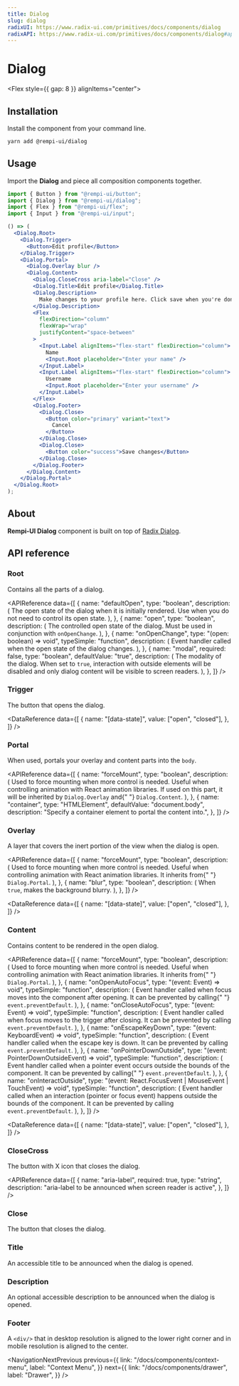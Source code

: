 ```yaml
---
title: Dialog
slug: dialog
radixUI: https://www.radix-ui.com/primitives/docs/components/dialog
radixAPI: https://www.radix-ui.com/primitives/docs/components/dialog#api-reference
---
```


# Dialog

<Description text="A window overlaid on either the primary window or another dialog window, rendering the content underneath inert." />

<Flex style={{ gap: 8 }} alignItems="center">
  <RadixUI href="https://www.radix-ui.com/primitives/docs/components/dialog" />
  <RadixAPI href="https://www.radix-ui.com/primitives/docs/components/dialog#api-reference" />
  <SelectVersion />
</Flex>

<PreviewComponent name="dialog" />

## Installation

Install the component from your command line.

```bash
yarn add @rempi-ui/dialog
```

## Usage

Import the <strong>Dialog</strong> and piece all composition components together.

```jsx
import { Button } from "@rempi-ui/button";
import { Dialog } from "@rempi-ui/dialog";
import { Flex } from "@rempi-ui/flex";
import { Input } from "@rempi-ui/input";

() => (
  <Dialog.Root>
    <Dialog.Trigger>
      <Button>Edit profile</Button>
    </Dialog.Trigger>
    <Dialog.Portal>
      <Dialog.Overlay blur />
      <Dialog.Content>
        <Dialog.CloseCross aria-label="Close" />
        <Dialog.Title>Edit profile</Dialog.Title>
        <Dialog.Description>
          Make changes to your profile here. Click save when you're done.
        </Dialog.Description>
        <Flex
          flexDirection="column"
          flexWrap="wrap"
          justifyContent="space-between"
        >
          <Input.Label alignItems="flex-start" flexDirection="column">
            Name
            <Input.Root placeholder="Enter your name" />
          </Input.Label>
          <Input.Label alignItems="flex-start" flexDirection="column">
            Username
            <Input.Root placeholder="Enter your username" />
          </Input.Label>
        </Flex>
        <Dialog.Footer>
          <Dialog.Close>
            <Button color="primary" variant="text">
              Cancel
            </Button>
          </Dialog.Close>
          <Dialog.Close>
            <Button color="success">Save changes</Button>
          </Dialog.Close>
        </Dialog.Footer>
      </Dialog.Content>
    </Dialog.Portal>
  </Dialog.Root>
);
```

## About

<strong>Rempi-UI Dialog</strong> component is built on top of [Radix Dialog](https://www.radix-ui.com/primitives/docs/components/dialog).

## API reference

### Root

Contains all the parts of a dialog.

<MoreInfo
  componentName="Radix Dialog Root"
  componentLink="https://www.radix-ui.com/primitives/docs/components/dialog#root"
/>

<APIReference
  data={[
    {
      name: "defaultOpen",
      type: "boolean",
      description: (
        <span>
          The open state of the dialog when it is initially rendered. Use when
          you do not need to control its open state.
        </span>
      ),
    },
    {
      name: "open",
      type: "boolean",
      description: (
        <span>
          The controlled open state of the dialog. Must be used in conjunction
          with <code>onOpenChange</code>.
        </span>
      ),
    },
    {
      name: "onOpenChange",
      type: "(open: boolean) => void",
      typeSimple: "function",
      description: (
        <span>
          Event handler called when the open state of the dialog changes.
        </span>
      ),
    },
    {
      name: "modal",
      required: false,
      type: "boolean",
      defaultValue: "true",
      description: (
        <span>
          The modality of the dialog. When set to <code>true</code>, interaction
          with outside elements will be disabled and only dialog content will be
          visible to screen readers.
        </span>
      ),
    },
  ]}
/>

### Trigger

The button that opens the dialog.

<MoreInfo
  componentName="Radix Dialog Trigger"
  componentLink="https://www.radix-ui.com/primitives/docs/components/dialog#trigger"
/>

<DataReference
  data={[
    {
      name: "[data-state]",
      value: ["open", "closed"],
    },
  ]}
/>

### Portal

When used, portals your overlay and content parts into the `body`.

<MoreInfo
  componentName="Radix Dialog Portal"
  componentLink="https://www.radix-ui.com/primitives/docs/components/dialog#portal"
/>

<APIReference
  data={[
    {
      name: "forceMount",
      type: "boolean",
      description: (
        <span>
          Used to force mounting when more control is needed. Useful when
          controlling animation with React animation libraries. If used on this
          part, it will be inherited by <code>Dialog.Overlay</code> and{" "}
          <code>Dialog.Content</code>.
        </span>
      ),
    },
    {
      name: "container",
      type: "HTMLElement",
      defaultValue: "document.body",
      description: "Specify a container element to portal the content into.",
    },
  ]}
/>

### Overlay

A layer that covers the inert portion of the view when the dialog is open.

<MoreInfo
  componentName="Radix Dialog Overlay"
  componentLink="https://www.radix-ui.com/primitives/docs/components/dialog#overlay"
/>

<APIReference
  data={[
    {
      name: "forceMount",
      type: "boolean",
      description: (
        <span>
          Used to force mounting when more control is needed. Useful when
          controlling animation with React animation libraries. It inherits from{" "}
          <code>Dialog.Portal</code>.
        </span>
      ),
    },
    {
      name: "blur",
      type: "boolean",
      description: (
        <span>
          When <code>true</code>, makes the background blurry.
        </span>
      ),
    },
  ]}
/>

<DataReference
  data={[
    {
      name: "[data-state]",
      value: ["open", "closed"],
    },
  ]}
/>

### Content

Contains content to be rendered in the open dialog.

<MoreInfo
  componentName="Radix Dialog Content"
  componentLink="https://www.radix-ui.com/primitives/docs/components/dialog#content"
/>

<APIReference
  data={[
    {
      name: "forceMount",
      type: "boolean",
      description: (
        <span>
          Used to force mounting when more control is needed. Useful when
          controlling animation with React animation libraries. It inherits from{" "}
          <code>Dialog.Portal</code>.
        </span>
      ),
    },
    {
      name: "onOpenAutoFocus",
      type: "(event: Event) => void",
      typeSimple: "function",
      description: (
        <span>
          Event handler called when focus moves into the component after
          opening. It can be prevented by calling{" "}
          <code>event.preventDefault</code>.
        </span>
      ),
    },
    {
      name: "onCloseAutoFocus",
      type: "(event: Event) => void",
      typeSimple: "function",
      description: (
        <span>
          Event handler called when focus moves to the trigger after closing. It
          can be prevented by calling <code>event.preventDefault</code>.
        </span>
      ),
    },
    {
      name: "onEscapeKeyDown",
      type: "(event: KeyboardEvent) => void",
      typeSimple: "function",
      description: (
        <span>
          Event handler called when the escape key is down. It can be prevented
          by calling <code>event.preventDefault</code>.
        </span>
      ),
    },
    {
      name: "onPointerDownOutside",
      type: "(event: PointerDownOutsideEvent) => void",
      typeSimple: "function",
      description: (
        <span>
          Event handler called when a pointer event occurs outside the bounds of
          the component. It can be prevented by calling{" "}
          <code>event.preventDefault</code>.
        </span>
      ),
    },
    {
      name: "onInteractOutside",
      type: "(event: React.FocusEvent | MouseEvent | TouchEvent) => void",
      typeSimple: "function",
      description: (
        <span>
          Event handler called when an interaction (pointer or focus event)
          happens outside the bounds of the component. It can be prevented by
          calling <code>event.preventDefault</code>.
        </span>
      ),
    },
  ]}
/>

<DataReference
  data={[
    {
      name: "[data-state]",
      value: ["open", "closed"],
    },
  ]}
/>

### CloseCross

The button with X icon that closes the dialog.

<APIReference
  data={[
    {
      name: "aria-label",
      required: true,
      type: "string",
      description: "aria-label to be announced when screen reader is active",
    },
  ]}
/>

### Close

The button that closes the dialog.

<MoreInfo
  componentName="Radix Dialog Close"
  componentLink="https://www.radix-ui.com/primitives/docs/components/dialog#close"
/>

### Title

An accessible title to be announced when the dialog is opened.

<MoreInfo
  componentName="Radix Dialog Title"
  componentLink="https://www.radix-ui.com/primitives/docs/components/dialog#title"
/>

### Description

An optional accessible description to be announced when the dialog is opened.

<MoreInfo
  componentName="Radix Dialog Description"
  componentLink="https://www.radix-ui.com/primitives/docs/components/dialog#description"
/>

### Footer

A `<div/>` that in desktop resolution is aligned to the lower right corner and in mobile resolution is aligned to the center.

<NavigationNextPrevious
  previous={{
    link: "/docs/components/context-menu",
    label: "Context Menu",
  }}
  next={{
    link: "/docs/components/drawer",
    label: "Drawer",
  }}
/>

<EditThisPage url="components/en-US/dialog/1.0.0.mdx" />
